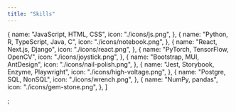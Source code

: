 ```yaml
---
title: "Skills"
---
```


  {
    name: "JavaScript, HTML, CSS",
    icon: "./icons/js.png",
  },
  {
    name: "Python, R, TypeScript, Java, C",
    icon: "./icons/notebook.png",
  },
  {
    name: "React, Next.js, Django",
    icon: "./icons/react.png",
  },
  {
    name: "PyTorch, TensorFlow, OpenCV",
    icon: "./icons/joystick.png",
  },
  {
    name: "Bootstrap, MUI, AntDesign",
    icon: "./icons/nail-polish.png",
  },
  {
    name: "Jest, Storybook, Enzyme, Playwright",
    icon: "./icons/high-voltage.png",
  },
  {
    name: "Postgre, SQL, NonSQL",
    icon: "./icons/wrench.png",
  },
  {
    name: "NumPy, pandas",
    icon: "./icons/gem-stone.png",
  },
]

;
